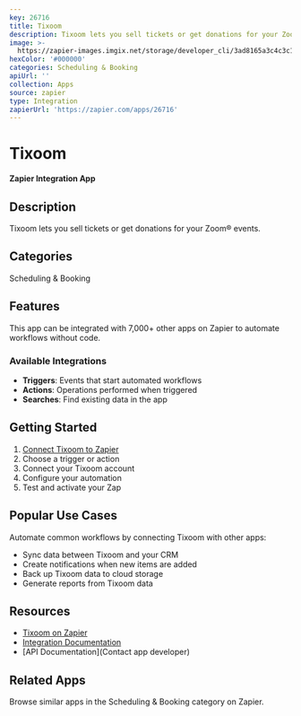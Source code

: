 ```yaml
---
key: 26716
title: Tixoom
description: Tixoom lets you sell tickets or get donations for your Zoom® events.
image: >-
  https://zapier-images.imgix.net/storage/developer_cli/3ad8165a3c4c3c190d26b97da0dc3b7c.png?auto=format%2Ccompress&ixlib=python-3.0.0&q=50
hexColor: '#000000'
categories: Scheduling & Booking
apiUrl: ''
collection: Apps
source: zapier
type: Integration
zapierUrl: 'https://zapier.com/apps/26716'
---
```

# Tixoom

**Zapier Integration App**

## Description

Tixoom lets you sell tickets or get donations for your Zoom® events.

## Categories

Scheduling & Booking

## Features

This app can be integrated with 7,000+ other apps on Zapier to automate workflows without code.

### Available Integrations

- **Triggers**: Events that start automated workflows
- **Actions**: Operations performed when triggered
- **Searches**: Find existing data in the app

## Getting Started

1. [Connect Tixoom to Zapier](https://zapier.com/apps/26716)
2. Choose a trigger or action
3. Connect your Tixoom account
4. Configure your automation
5. Test and activate your Zap

## Popular Use Cases

Automate common workflows by connecting Tixoom with other apps:

- Sync data between Tixoom and your CRM
- Create notifications when new items are added
- Back up Tixoom data to cloud storage
- Generate reports from Tixoom data

## Resources

- [Tixoom on Zapier](https://zapier.com/apps/26716)
- [Integration Documentation](https://zapier.com/apps/26716/integrations)
- [API Documentation](Contact app developer)

## Related Apps

Browse similar apps in the Scheduling & Booking category on Zapier.

